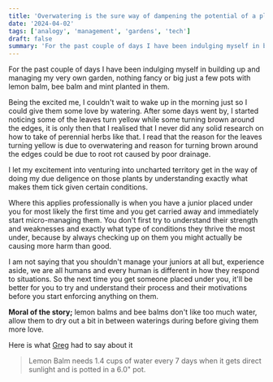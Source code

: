 ```yaml
---
title: 'Overwatering is the sure way of dampening the potential of a plant'
date: '2024-04-02'
tags: ['analogy', 'management', 'gardens', 'tech']
draft: false
summary: 'For the past couple of days I have been indulging myself in building up and managing my very own garden, nothing fancy or big just a few pots with lemon balm, bee balm and mint planted in them.'
---
```


For the past couple of days I have been indulging myself in building up and managing my very own garden,
nothing fancy or big just a few pots with lemon balm, bee balm and mint planted in them.

Being the excited me, I couldn't wait to wake up in the morning just so I could give them some love by watering. After some days went by, I started
noticing some of the leaves turn yellow while some turning brown around the edges, it is only then that I realised that I never did any solid
research on how to take of perennial herbs like that. I read that the reason for the leaves turning yellow is due to overwatering and reason for
turning brown around the edges could be due to root rot caused by poor drainage.

I let my excitement into venturing into uncharted territory get in the way of doing my due deligence on those plants by understanding
exactly what makes them tick given certain conditions.

Where this applies professionally is when you have a junior placed under you for most likely the first time and you get carried away
and immediately start micro-managing them. You don't first try to understand their strength and weaknesses and exactly what type of conditions
they thrive the most under, because by always checking up on them you might actually be causing more harm than good.

I am not saying that you shouldn't manage your juniors at all but, experience aside, we are all humans and every human is different in how they respond to situations. So the next
time you get someone placed under you, it'll be better for you to try and understand their process and their motivations before you start enforcing anything on them.

**Moral of the story;** lemon balms and bee balms don't like too much water, allow them to dry out a bit in between waterings during before giving them more love.

Here is what [Greg](https://greg.app/plant-care/lemon-balm) had to say about it

> Lemon Balm needs 1.4 cups of water every 7 days when it gets direct sunlight and is potted in a 6.0" pot.
